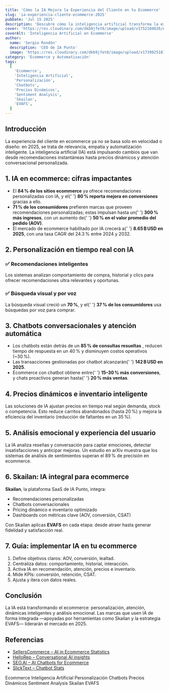 ```yaml
---
title: 'Cómo la IA Mejora la Experiencia del Cliente en tu Ecommerce'
slug: 'ia-experiencia-cliente-ecommerce-2025'
pubDate: 'Jul 15 2025'
description: 'Descubre cómo la inteligencia artificial transforma la experiencia del cliente en ecommerce: desde personalización hasta chatbots, precios dinámicos, análisis emocional y automatización integral.'
cover: 'https://res.cloudinary.com/dkb9jfet8/image/upload/v1752104026/Artificial-Intelligence_q0utvc.png'
coverAlt: 'Inteligencia Artificial en Ecommerce'
author:
  name: 'Sergio Rondón'
  description: 'CEO de IA Punto'
  image: 'https://res.cloudinary.com/dkb9jfet8/image/upload/v1739925181/sergio_gdcaeh.png'
category: 'Ecommerce y Automatización'
tags:
  [
    'Ecommerce',
    'Inteligencia Artificial',
    'Personalización',
    'Chatbots',
    'Precios Dinámicos',
    'Sentiment Analysis',
    'Skailan',
    'EVAFS',
  ]
---
```


<h2 id="introduccion">Introducción</h2>

La experiencia del cliente en ecommerce ya no se basa solo en velocidad o diseño: en 2025, se trata de relevancia, empatía y automatización inteligente. La inteligencia artificial (IA) está impulsando cambios que van desde recomendaciones instantáneas hasta precios dinámicos y atención conversacional personalizada.

<h2 id="cifras-impactantes">1. IA en ecommerce: cifras impactantes</h2>
<ul>
  <li>
    El <strong>84 % de los sitios ecommerce</strong> ya ofrece recomendaciones
    personalizadas con IA, y el{' '}
    <strong>80 % reporta mejora en conversiones</strong> gracias a ello.
  </li>
  <li>
    <strong>71 % de los consumidores</strong> prefieren marcas que proveen
    recomendaciones personalizadas; estas impulsan hasta un{' '}
    <strong>300 % más ingresos</strong>, con un aumento de{' '}
    <strong>50 % en el valor promedio del pedido (AOV)</strong>.
  </li>
  <li>
    El mercado de ecommerce habilitado por IA crecerá a{' '}
    <strong>8.65 B USD en 2025</strong>, con una tasa CAGR del 24.3 % entre 2024
    y 2032.
  </li>
</ul>

<h2 id="personalizacion-tiempo-real">
  2. Personalización en tiempo real con IA
</h2>
<h3 id="recomendaciones-inteligentes">✅ Recomendaciones inteligentes</h3>
<p>
  Los sistemas analizan comportamiento de compra, historial y clics para ofrecer
  recomendaciones ultra relevantes y oportunas.
</p>
<h3 id="busqueda-visual-voz">✅ Búsqueda visual y por voz</h3>
<p>
  La búsqueda visual creció un <strong>70 %</strong>, y el{' '}
  <strong>37 % de los consumidores</strong> usa búsquedas por voz para comprar.
</p>

<h2 id="chatbots-atencion">
  3. Chatbots conversacionales y atención automática
</h2>
<ul>
  <li>
    Los chatbots están detrás de un <strong>85 % de consultas resueltas</strong>
    , reducen tiempo de respuesta en un 40 % y disminuyen costos operativos
    (~30 %).
  </li>
  <li>
    Las transacciones gestionadas por chatbot alcanzarán{' '}
    <strong>142 B USD en 2025</strong>.
  </li>
  <li>
    Ecommerce con chatbot obtiene entre{' '}
    <strong>15–30 % más conversiones</strong>, y chats proactivos generan hasta{' '}
    <strong>20 % más ventas</strong>.
  </li>
</ul>

<h2 id="precios-inventario">4. Precios dinámicos e inventario inteligente</h2>
<p>
  Las soluciones de IA ajustan precios en tiempo real según demanda, stock o
  competencia. Esto reduce carritos abandonados (hasta 20 %) y mejora la
  eficiencia del inventario (reducción de faltantes en un 35 %).
</p>

<h2 id="analisis-emocional">5. Análisis emocional y experiencia del usuario</h2>
<p>
  La IA analiza reseñas y conversación para captar emociones, detectar
  insatisfacciones y anticipar mejoras. Un estudio en arXiv muestra que los
  sistemas de análisis de sentimientos superan el 89 % de precisión en
  ecommerce.
</p>

<h2 id="skailan">6. Skailan: IA integral para ecommerce</h2>
<p>
  <strong>Skailan</strong>, la plataforma SaaS de IA Punto, integra:
</p>
<ul>
  <li>Recomendaciones personalizadas</li>
  <li>Chatbots conversacionales</li>
  <li>Pricing dinámico e inventario optimizado</li>
  <li>Dashboards con métricas clave (AOV, conversión, CSAT)</li>
</ul>
<p>
  Con Skailan aplicas <strong>EVAFS</strong> en cada etapa: desde atraer hasta
  generar fidelidad y satisfacción real.
</p>

<h2 id="guia-implementacion">7. Guía: implementar IA en tu ecommerce</h2>
<ol>
  <li>Define objetivos claros: AOV, conversión, lealtad.</li>
  <li>Centraliza datos: comportamiento, historial, interacción.</li>
  <li>Activa IA en recomendación, atención, precios e inventario.</li>
  <li>Mide KPIs: conversión, retención, CSAT.</li>
  <li>Ajusta y itera con datos reales.</li>
</ol>

<h2 id="conclusion">Conclusión</h2>

La IA está transformando el ecommerce: personalización, atención, dinámicas inteligentes y análisis emocional. Las marcas que usen IA de forma integrada —apoyadas por herramientas como Skailan y la estrategia EVAFS— liderarán el mercado en 2025.

<h2 id="referencias">Referencias</h2>
<ul>
  <li>
    <a
      href="https://www.sellerscommerce.com/blog/ai-in-ecommerce-statistics/"
      target="_blank"
      rel="noopener noreferrer"
    >
      SellersCommerce – AI in Ecommerce Statistics
    </a>
  </li>
  <li>
    <a
      href="https://www.hellorep.ai/blog/the-future-of-ai-in-ecommerce-40-statistics-on-conversational-ai-agents-for-2025"
      target="_blank"
      rel="noopener noreferrer"
    >
      HelloRep – Conversational AI insights
    </a>
  </li>
  <li>
    <a
      href="https://seo.ai/blog/ai-chatbots-for-ecommerce"
      target="_blank"
      rel="noopener noreferrer"
    >
      SEO.AI – AI Chatbots for Ecommerce
    </a>
  </li>
  <li>
    <a
      href="https://www.slicktext.com/blog/2020/04/chatbot-statistics/"
      target="_blank"
      rel="noopener noreferrer"
    >
      SlickText – Chatbot Stats
    </a>
  </li>
</ul>

<div class="flex flex-wrap gap-2 mt-8">
  <span class="inline-block px-3 py-1 bg-primary-100 text-primary-700 text-xs font-semibold rounded-full shadow-sm">
    Ecommerce
  </span>
  <span class="inline-block px-3 py-1 bg-primary-100 text-primary-700 text-xs font-semibold rounded-full shadow-sm">
    Inteligencia Artificial
  </span>
  <span class="inline-block px-3 py-1 bg-primary-100 text-primary-700 text-xs font-semibold rounded-full shadow-sm">
    Personalización
  </span>
  <span class="inline-block px-3 py-1 bg-primary-100 text-primary-700 text-xs font-semibold rounded-full shadow-sm">
    Chatbots
  </span>
  <span class="inline-block px-3 py-1 bg-primary-100 text-primary-700 text-xs font-semibold rounded-full shadow-sm">
    Precios Dinámicos
  </span>
  <span class="inline-block px-3 py-1 bg-primary-100 text-primary-700 text-xs font-semibold rounded-full shadow-sm">
    Sentiment Analysis
  </span>
  <span class="inline-block px-3 py-1 bg-primary-100 text-primary-700 text-xs font-semibold rounded-full shadow-sm">
    Skailan
  </span>
  <span class="inline-block px-3 py-1 bg-primary-100 text-primary-700 text-xs font-semibold rounded-full shadow-sm">
    EVAFS
  </span>
</div>
